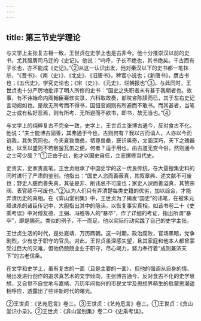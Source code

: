 ```yaml
---
---
---
```

title: 第三节史学理论
---



与文学上主张复古相一致，王世贞在史学上也是古非今。他十分推崇汉以前的史书，尤其服膺司马迁的《史记》。他说：“呜呼，子长不绝也，其书绝矣。千古而有子长也，亦不能成《史记》。”②从这一认识出发，他对秦汉以下的史书都一笔抹杀，“《晋书》、《南（史）》、《北史》、《旧唐书》，稗官小说也；《新唐书》，赝古书也；《五代史》，学究史论也；《宋（史）》、《元史》，烂朝报也”③。与此同时，王世贞也十分严厉地批评了明人所修的史书：“国史之失职者未有甚于我朝者也。故事，有不讳始命内阁翰臣纂修实录，六科取故奏，部院咨陈牍而已，其于左右史记言动阙如也。是故无所考而不得书，国忸衮阙则有所避而不敢书。而其甚者，当笔之士或有私好恶焉，则有所考、无所避而不欲书，即书，故无当也。”④

与文学上的纯粹复古不完全一致，史学上，王世贞主张博古通今，反对食古不化。他说：“夫士能博古固善，其弗通于今也，古则何有？我以古而诮人，人亦以今而诮我，其失究同也。今夫夏敦商彝，牺尊兽罍，窾识奥奇，文画深巧，天下之瑰器也，以烹以盛则不若敝釜瓦缶之便。何者？适于用也。由古道无变今俗，然则通今之士可少哉？”①正由于此，他才以国史自任，立志撰修当代史。

史贵实，史家贵直笔。王世贞继承了中国史学的这一优良传统，在大量搜集史料的同时进行了严肃的鉴别。他指出：“国史人恣而善蔽真，其叙章典、述文献不可废也；野史人臆而善失真，其征是非、削讳忌不可废也；家史人谀而善溢真，其赞宗阀、表官绩不可废也。”②认为人们只有弄清楚每类史籍的优劣，加以综合，才能弄清历史的真相。在《弇山堂别集》中，王世贞为了揭发“国史”的讳笔，在被朱元璋诛杀的诸臣传记中，大胆指出其中的隐讳，以恢复事实真相。如该书卷二十《史乘考误》中对傅友德、王弼、冯胜等人的“暴卒”，作了详细的考证，指出所谓“暴卒”，即是赐死。类似的例子，不一而足。他以实际行动实践了自己的史学主张。

王世贞生活的时代，是处嘉靖、万历两朝。这一时期，政治腐败，官场黑暗，党争剧烈，少有忠于职守的官员。对此，王世贞虽深感失望，且其家庭和他本人都曾蒙受过巨大的灾难，但他仍兢兢业业于职守，尽心竭力，努力奉行着“成则兼济天下”的古老信条。

在文学和史学上，虽有复古的一面（且是主要的一面），但他的强调从自身的情、境出发进行创作的追求真艺术的文学倾向，主张博古通今、反对食古不化的史学思想，又自觉不自觉地与嘉靖、万历年间勃兴的市民文学及思想界萌生的启蒙思潮遥相呼应，透露出了些许新时代的曙光。

②王世贞：《艺苑卮言》卷三。③王世贞：《艺苑卮言》卷三。①王世贞：《弇山堂识小录》。②王世贞：《弇山堂别集》卷二○《史乘考误》。